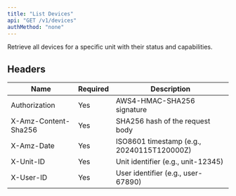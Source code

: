 ```yaml
---
title: "List Devices"
api: "GET /v1/devices"
authMethod: "none"
---
```


Retrieve all devices for a specific unit with their status and capabilities.

## Headers


| Name | Required | Description |
| --- | --- | --- |
| Authorization | Yes | AWS4-HMAC-SHA256 signature |
| X-Amz-Content-Sha256 | Yes | SHA256 hash of the request body |
| X-Amz-Date | Yes | ISO8601 timestamp (e.g., 20240115T120000Z) |
| X-Unit-ID | Yes | Unit identifier (e.g., unit-12345) |
| X-User-ID | Yes | User identifier (e.g., user-67890) |

